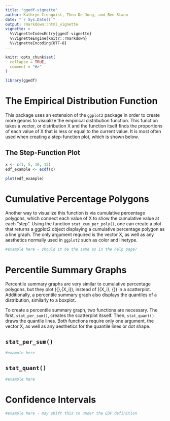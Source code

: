 ```yaml
---
title: "ggedf-vignette"
author: Kathryn Cronquist, Thea De Jong, and Ben Stano
date: "`r Sys.Date()`"
output: rmarkdown::html_vignette
vignette: >
  %\VignetteIndexEntry{ggedf-vignette}
  %\VignetteEngine{knitr::rmarkdown}
  %\VignetteEncoding{UTF-8}
---
```


```r
knitr::opts_chunk$set(
  collapse = TRUE,
  comment = "#>"
)
```

```r
library(ggedf)
```

# The Empirical Distribution Function

This package uses an extension of the `ggplot2` package in order to create more
geoms to visualize the empirical distribution function. This function takes a vector, 
or distribution X and the function itself finds the proportions of each value of X that
is less or equal to the current value. It is most often used when creating a
step-function plot, which is shown below.

## The Step-Function Plot

```r
x <- c(1, 5, 10, 15)
edf_example <- ecdf(x)

plot(edf_example)
```

# Cumulative Percentage Polygons

Another way to visualize this function is via cumulative percentage polygons, 
which connect each value of X to show the cumulative value at each "step". Using 
the function `stat_cum_per_poly()`, one can create a plot that returns a ggplot2 
object displaying a cumulative percentage polygon as a line graph. The only 
argument required is the vector X, as well as any aesthetics normally used in
`ggplot2` such as color and linetype. 

```r
#example here - should it be the same as in the help page? 
```


# Percentile Summary Graphs

Percentile summary graphs are very similar to cumulative percentage polygons,
but they plot ({\frac{i}{n}},{X_i}), instead of ({X_i}, {\frac{i}{n}}) in a 
scatterplot. Additionally, a percentile summary graph also displays the quantiles
of a distribution, similarly to a boxplot. \

To create a percentile summary graph, two functions are necessary. The first, 
`stat_per_sum()`, creates the scatterplot itsself. Then, `stat_quant()` draws
the quantile lines. Both functions require only one argument, the vector X, as
well as any aesthetics for the quantile lines or dot shape.

## `stat_per_sum()`

```r
#example here
```

## `stat_quant()`

```r
#example here
```


# Confidence Intervals

```r
#example here - may shift this to under the EDF definition
```



